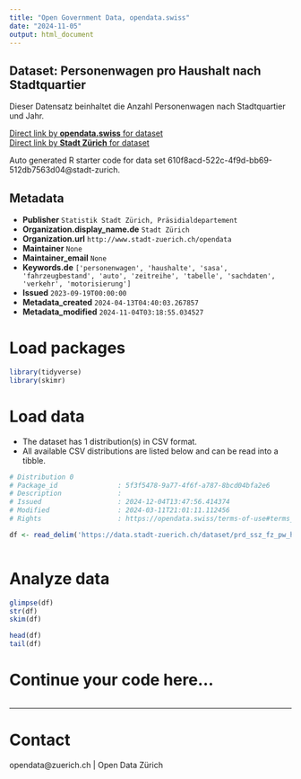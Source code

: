 ```yaml
---
title: "Open Government Data, opendata.swiss"
date: "2024-11-05"
output: html_document
---
```


## Dataset: Personenwagen pro Haushalt nach Stadtquartier

Dieser Datensatz beinhaltet die Anzahl Personenwagen nach Stadtquartier und Jahr. 


[Direct link by **opendata.swiss** for dataset](https://opendata.swiss/de/dataset/personenwagen-pro-haushalt-nach-stadtquartier)<br>
[Direct link by **Stadt Zürich** for dataset](https://data.stadt-zuerich.ch/dataset/prd_ssz_fz_pw_haushalt_quartier_jahr_od2041)

Auto generated R starter code for data set 610f8acd-522c-4f9d-bb69-512db7563d04@stadt-zurich.

## Metadata

- **Publisher** `Statistik Stadt Zürich, Präsidialdepartement`
- **Organization.display_name.de** `Stadt Zürich`
- **Organization.url** `http://www.stadt-zuerich.ch/opendata`
- **Maintainer** `None`
- **Maintainer_email** `None`
- **Keywords.de** `['personenwagen', 'haushalte', 'sasa', 'fahrzeugbestand', 'auto', 'zeitreihe', 'tabelle', 'sachdaten', 'verkehr', 'motorisierung']`
- **Issued** `2023-09-19T00:00:00`
- **Metadata_created** `2024-04-13T04:40:03.267857`
- **Metadata_modified** `2024-11-04T03:18:55.034527`


# Load packages

```r

library(tidyverse)
library(skimr)

```

# Load data

-   The dataset has 1 distribution(s) in CSV format.
-   All available CSV distributions are listed below and can be read into a tibble.

```r

# Distribution 0
# Package_id               : 5f3f5478-9a77-4f6f-a787-8bcd04bfa2e6
# Description              : 
# Issued                   : 2024-12-04T13:47:56.414374
# Modified                 : 2024-03-11T21:01:11.112456
# Rights                   : https://opendata.swiss/terms-of-use#terms_open

df <- read_delim('https://data.stadt-zuerich.ch/dataset/prd_ssz_fz_pw_haushalt_quartier_jahr_od2041/download/VER204OD2041.csv')



```

# Analyze data

```r

glimpse(df)
str(df)
skim(df)

head(df)
tail(df)

```

# Continue your code here...

```r

```

------------------------------------------------------------------------

# Contact

opendata@zuerich.ch | Open Data Zürich
